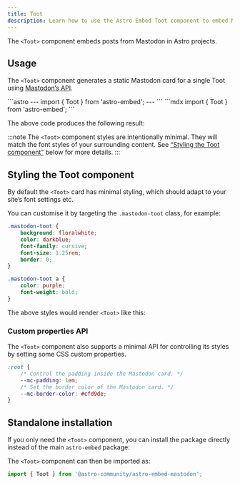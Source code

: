 ```yaml
---
title: Toot
description: Learn how to use the Astro Embed Toot component to embed Mastodon posts in your website
---
```



The `<Toot>` component embeds posts from Mastodon in Astro projects.

## Usage

The `<Toot>` component generates a static Mastodon card for a single Toot using [Mastodon’s API](https://docs.joinmastodon.org/client/intro/).

<Tabs>
<TabItem label="Astro" icon="astro">
```astro
---
import { Toot } from 'astro-embed';
---

<Toot id="https://m.webtoo.ls/@astro/112966069629573422" />
```
</TabItem>
<TabItem label="MDX" icon="seti:markdown">
```mdx
import { Toot } from 'astro-embed';

<Toot id="https://m.webtoo.ls/@astro/112966069629573422" />
```
</TabItem>
</Tabs>

The above code produces the following result:

<div>
	<Toot id="https://m.webtoo.ls/@astro/112966069629573422" />
</div>

:::note
The `<Toot>` component styles are intentionally minimal.
They will match the font styles of your surrounding content. See [“Styling the Toot component”](#styling-the-toot-component) below for more details.
:::

## Styling the Toot component

By default the `<Toot>` card has minimal styling, which should adapt to your site’s font settings etc.

You can customise it by targeting the `.mastodon-toot` class, for example:

```css
.mastodon-toot {
	background: floralwhite;
	color: darkblue;
	font-family: cursive;
	font-size: 1.25rem;
	border: 0;
}

.mastodon-toot a {
	color: purple;
	font-weight: bold;
}
```

The above styles would render `<Toot>` like this:


<StyledToot />

### Custom properties API

The `<Toot>` component also supports a minimal API for controlling its styles by setting some CSS custom properties.

```css
:root {
	/* Control the padding inside the Mastodon card. */
	--mc-padding: 1em;
	/* Set the border color of the Mastodon card. */
	--mc-border-color: #cfd9de;
}
```

## Standalone installation

If you only need the `<Toot>` component, you can install the package directly instead of the main `astro-embed` package:


<PackageManagers pkg="@astro-community/astro-embed-mastodon" />

The `<Toot>` component can then be imported as:

```js
import { Toot } from '@astro-community/astro-embed-mastodon';
```
